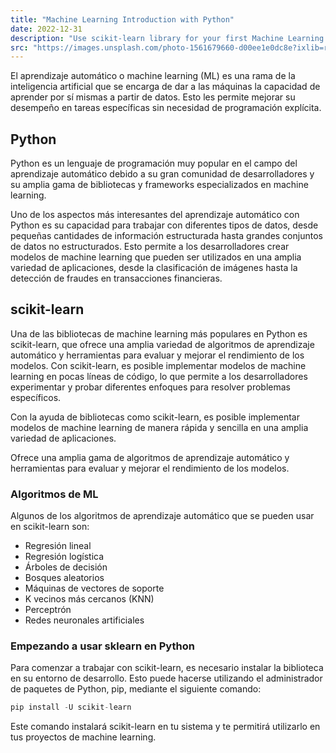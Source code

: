 ```yaml
---
title: "Machine Learning Introduction with Python"
date: 2022-12-31
description: "Use scikit-learn library for your first Machine Learning algorithm."
src: "https://images.unsplash.com/photo-1561679660-d00ee1e0dc8e?ixlib=rb-4.0.3&ixid=MnwxMjA3fDB8MHxwaG90by1wYWdlfHx8fGVufDB8fHx8&auto=format&fit=crop&w=1964&q=80"
---
```



El aprendizaje automático o machine learning (ML) es una rama de la inteligencia artificial que se encarga de dar a las máquinas la capacidad de aprender por sí mismas a partir de datos. Esto les permite mejorar su desempeño en tareas específicas sin necesidad de programación explícita.

## Python

Python es un lenguaje de programación muy popular en el campo del aprendizaje automático debido a su gran comunidad de desarrolladores y su amplia gama de bibliotecas y frameworks especializados en machine learning.

Uno de los aspectos más interesantes del aprendizaje automático con Python es su capacidad para trabajar con diferentes tipos de datos, desde pequeñas cantidades de información estructurada hasta grandes conjuntos de datos no estructurados. Esto permite a los desarrolladores crear modelos de machine learning que pueden ser utilizados en una amplia variedad de aplicaciones, desde la clasificación de imágenes hasta la detección de fraudes en transacciones financieras.

## scikit-learn

Una de las bibliotecas de machine learning más populares en Python es scikit-learn, que ofrece una amplia variedad de algoritmos de aprendizaje automático y herramientas para evaluar y mejorar el rendimiento de los modelos. Con scikit-learn, es posible implementar modelos de machine learning en pocas líneas de código, lo que permite a los desarrolladores experimentar y probar diferentes enfoques para resolver problemas específicos.

Con la ayuda de bibliotecas como scikit-learn, es posible implementar modelos de machine learning de manera rápida y sencilla en una amplia variedad de aplicaciones.

Ofrece una amplia gama de algoritmos de aprendizaje automático y herramientas para evaluar y mejorar el rendimiento de los modelos.

### Algoritmos de ML

Algunos de los algoritmos de aprendizaje automático que se pueden usar en scikit-learn son:

- Regresión lineal
- Regresión logística
- Árboles de decisión
- Bosques aleatorios
- Máquinas de vectores de soporte
- K vecinos más cercanos (KNN)
- Perceptrón
- Redes neuronales artificiales

### Empezando a usar sklearn en Python

Para comenzar a trabajar con scikit-learn, es necesario instalar la biblioteca en su entorno de desarrollo. Esto puede hacerse utilizando el administrador de paquetes de Python, pip, mediante el siguiente comando:

```py
pip install -U scikit-learn
```

Este comando instalará scikit-learn en tu sistema y te permitirá utilizarlo en tus proyectos de machine learning.
